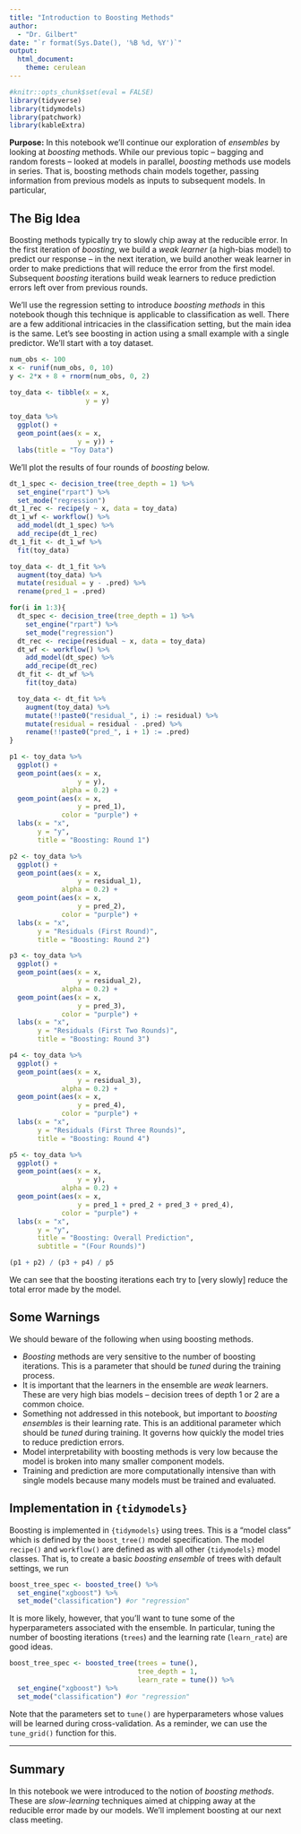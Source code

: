 ```yaml
---
title: "Introduction to Boosting Methods"
author: 
  - "Dr. Gilbert"
date: "`r format(Sys.Date(), '%B %d, %Y')`"
output: 
  html_document:
    theme: cerulean
---
```


```r
#knitr::opts_chunk$set(eval = FALSE)
library(tidyverse)
library(tidymodels)
library(patchwork)
library(kableExtra)
```

**Purpose:** In this notebook we'll continue our exploration of *ensembles* by looking at *boosting* methods. While our previous topic -- bagging and random forests -- looked at models in parallel, *boosting* methods use models in series. That is, boosting methods chain models together, passing information from previous models as inputs to subsequent models. In particular, 

## The Big Idea

Boosting methods typically try to slowly chip away at the reducible error. In the first iteration of *boosting*, we build a *weak learner* (a high-bias model) to predict our response -- in the next iteration, we build another weak learner in order to make predictions that will reduce the error from the first model. Subsequent *boosting* iterations build weak learners to reduce prediction errors left over from previous rounds.

We'll use the regression setting to introduce *boosting methods* in this notebook though this technique is applicable to classification as well. There are a few additional intricacies in the classification setting, but the main idea is the same. Let's see boosting in action using a small example with a single predictor. We'll start with a toy dataset. 

```r
num_obs <- 100
x <- runif(num_obs, 0, 10)
y <- 2*x + 8 + rnorm(num_obs, 0, 2)

toy_data <- tibble(x = x,
                   y = y)

toy_data %>%
  ggplot() + 
  geom_point(aes(x = x,
                 y = y)) +
  labs(title = "Toy Data")
```

We'll plot the results of four rounds of *boosting* below. 

```r
dt_1_spec <- decision_tree(tree_depth = 1) %>%
  set_engine("rpart") %>%
  set_mode("regression")
dt_1_rec <- recipe(y ~ x, data = toy_data)
dt_1_wf <- workflow() %>%
  add_model(dt_1_spec) %>%
  add_recipe(dt_1_rec)
dt_1_fit <- dt_1_wf %>%
  fit(toy_data)

toy_data <- dt_1_fit %>%
  augment(toy_data) %>%
  mutate(residual = y - .pred) %>%
  rename(pred_1 = .pred)

for(i in 1:3){
  dt_spec <- decision_tree(tree_depth = 1) %>%
    set_engine("rpart") %>%
    set_mode("regression")
  dt_rec <- recipe(residual ~ x, data = toy_data)
  dt_wf <- workflow() %>%
    add_model(dt_spec) %>%
    add_recipe(dt_rec)
  dt_fit <- dt_wf %>%
    fit(toy_data)

  toy_data <- dt_fit %>%
    augment(toy_data) %>%
    mutate(!!paste0("residual_", i) := residual) %>%
    mutate(residual = residual - .pred) %>%
    rename(!!paste0("pred_", i + 1) := .pred)
}

p1 <- toy_data %>%
  ggplot() + 
  geom_point(aes(x = x,
                 y = y),
             alpha = 0.2) + 
  geom_point(aes(x = x,
                 y = pred_1),
             color = "purple") + 
  labs(x = "x",
       y = "y",
       title = "Boosting: Round 1")

p2 <- toy_data %>%
  ggplot() + 
  geom_point(aes(x = x,
                 y = residual_1),
             alpha = 0.2) + 
  geom_point(aes(x = x,
                 y = pred_2),
             color = "purple") + 
  labs(x = "x",
       y = "Residuals (First Round)",
       title = "Boosting: Round 2")

p3 <- toy_data %>%
  ggplot() + 
  geom_point(aes(x = x,
                 y = residual_2),
             alpha = 0.2) + 
  geom_point(aes(x = x,
                 y = pred_3),
             color = "purple") + 
  labs(x = "x",
       y = "Residuals (First Two Rounds)",
       title = "Boosting: Round 3")

p4 <- toy_data %>%
  ggplot() + 
  geom_point(aes(x = x,
                 y = residual_3),
             alpha = 0.2) + 
  geom_point(aes(x = x,
                 y = pred_4),
             color = "purple") + 
  labs(x = "x",
       y = "Residuals (First Three Rounds)",
       title = "Boosting: Round 4")

p5 <- toy_data %>%
  ggplot() + 
  geom_point(aes(x = x,
                 y = y),
             alpha = 0.2) + 
  geom_point(aes(x = x,
                 y = pred_1 + pred_2 + pred_3 + pred_4),
             color = "purple") + 
  labs(x = "x",
       y = "y",
       title = "Boosting: Overall Prediction",
       subtitle = "(Four Rounds)")

(p1 + p2) / (p3 + p4) / p5
```

We can see that the boosting iterations each try to [very slowly] reduce the total error made by the model. 

## Some Warnings

We should beware of the following when using boosting methods.

+ *Boosting* methods are very sensitive to the number of boosting iterations. This is a parameter that should be *tuned* during the training process.
+ It is important that the learners in the ensemble are *weak* learners. These are very high bias models -- decision trees of depth 1 or 2 are a common choice.
+ Something not addressed in this notebook, but important to *boosting ensembles* is their learning rate. This is an additional parameter which should be *tuned* during training. It governs how quickly the model tries to reduce prediction errors.
+ Model interpretability with boosting methods is very low because the model is broken into many smaller component models.
+ Training and prediction are more computationally intensive than with single models because many models must be trained and evaluated.

## Implementation in `{tidymodels}`

Boosting is implemented in `{tidymodels}` using trees. This is a "model class" which is defined by the `boost_tree()` model specification. The model `recipe()` and `workflow()` are defined as with all other `{tidymodels}` model classes. That is, to create a basic *boosting ensemble* of trees with default settings, we run

```r
boost_tree_spec <- boosted_tree() %>%
  set_engine("xgboost") %>%
  set_mode("classification") #or "regression"
```

It is more likely, however, that you'll want to tune some of the hyperparameters associated with the ensemble. In particular, tuning the number of boosting iterations (`trees`) and the learning rate (`learn_rate`) are good ideas.

```r
boost_tree_spec <- boosted_tree(trees = tune(),
                                tree_depth = 1,
                                learn_rate = tune()) %>%
  set_engine("xgboost") %>%
  set_mode("classification") #or "regression"
```

Note that the parameters set to `tune()` are hyperparameters whose values will be learned during cross-validation. As a reminder, we can use the `tune_grid()` function for this.

***

## Summary

In this notebook we were introduced to the notion of *boosting methods*. These are *slow-learning* techniques aimed at chipping away at the reducible error made by our models. We'll implement boosting at our next class meeting.